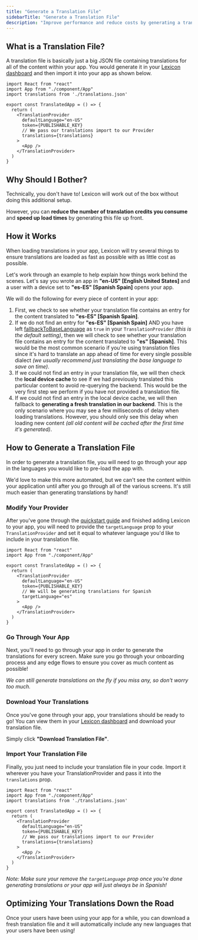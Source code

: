 ---
title: "Generate a Translation File"
sidebarTitle: "Generate a Translation File"
description: "Improve performance and reduce costs by generating a translation file for your app."
---

## What is a Translation File?

A translation file is basically just a big JSON file containing translations for all of the content within your app. You would generate it in your [Lexicon dashboard](https://app.lexiconjs.com/translations) and then import it into your app as shown below.

```tsx
import React from "react"
import App from "./component/App"
import translations from './translations.json'

export const TranslatedApp = () => {
  return (
    <TranslationProvider 
      defaultLanguage="en-US" 
      token={PUBLISHABLE_KEY}
      // We pass our translations import to our Provider
      translations={translations}
    >
      <App />
    </TranslationProvider>
  )
}
```

## Why Should I Bother?

Technically, you don't have to! Lexicon will work out of the box without doing this additional setup.

However, you can **reduce the number of translation credits you consume** and **speed up load times** by generating this file up front.

## How it Works

When loading translations in your app, Lexicon will try several things to ensure translations are loaded as fast as possible with as little cost as possible.

Let's work through an example to help explain how things work behind the scenes. Let's say you wrote an app in **"en-US" [English United States]** and a user with a device set to **"es-ES" [Spanish Spain]** opens your app.

We will do the following for every piece of content in your app:

1. First, we check to see whether your translation file contains an entry for the content translated to **"es-ES" [Spanish Spain]**.
2. If we do not find an entry for **"es-ES" [Spanish Spain]** AND you have left [fallbackToBaseLanguage](docs/usage/components/translation-provider#properties) as `true` in your `TranslationProvider` *(this is the default setting)*, then we will check to see whether your translation file contains an entry for the content translated to **"es" [Spanish]**. This would be the most common scenario if you're using translation files since it's hard to translate an app ahead of time for every single possible dialect *(we usually recommend just translating the base language to save on time)*.
3. If we could not find an entry in your translation file, we will then check the **local device cache** to see if we had previously translated this particular content to avoid re-querying the backend. This would be the very first step we perform if you have not provided a translation file.
4. If we could not find an entry in the local device cache, we will then fallback to **generating a fresh translation in our backend**. This is the only scenario where you may see a few milliseconds of delay when loading translations. However, you should only see this delay when loading new content *(all old content will be cached after the first time it's generated)*.

## How to Generate a Translation File

In order to generate a translation file, you will need to go through your app in the languages you would like to pre-load the app with.

We'd love to make this more automated, but we can't see the content within your application until after you go through all of the various screens. It's still much easier than generating translations by hand!

### Modify Your Provider

After you've gone through the [quickstart guide](/docs/get-started/quickstart) and finished adding Lexicon to your app, you will need to provide the `targetLanguage` prop to your `TranslationProvider` and set it equal to whatever language you'd like to include in your translation file.

```tsx
import React from "react"
import App from "./component/App"

export const TranslatedApp = () => {
  return (
    <TranslationProvider 
      defaultLanguage="en-US" 
      token={PUBLISHABLE_KEY}
      // We will be generating translations for Spanish
      targetLanguage="es"
    >
      <App />
    </TranslationProvider>
  )
}
```

### Go Through Your App

Next, you'll need to go through your app in order to generate the translations for every screen. Make sure you go through your onboarding process and any edge flows to ensure you cover as much content as possible!

*We can still generate translations on the fly if you miss any, so don't worry too much.*

### Download Your Translations

Once you've gone through your app, your translations should be ready to go! You can view them in your [Lexicon dashboard](https://app.lexiconjs.com/translations) and download your translation file.

Simply click **"Download Translation File"**.



### Import Your Translation File

Finally, you just need to include your translation file in your code. Import it wherever you have your TranslationProvider and pass it into the `translations` prop.

```tsx
import React from "react"
import App from "./component/App"
import translations from './translations.json'

export const TranslatedApp = () => {
  return (
    <TranslationProvider 
      defaultLanguage="en-US" 
      token={PUBLISHABLE_KEY}
      // We pass our translations import to our Provider
      translations={translations}
    >
      <App />
    </TranslationProvider>
  )
}
```

*Note: Make sure your remove the `targetLanguage` prop once you're done generating translations or your app will just always be in Spanish!*

## Optimizing Your Translations Down the Road

Once your users have been using your app for a while, you can download a fresh translation file and it will automatically include any new languages that your users have been using!

